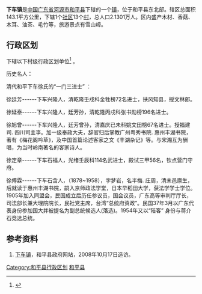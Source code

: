 {{中国乡级行政区|44/16/24/103/000}}
'''下车镇'''是[[中华人民共和国|中国]][[广东省|广东省]][[河源市|河源市]][[和平县|和平县]]下辖的一个[[镇|镇]]，位于和平县东北部。辖区总面积143.1平方公里，下辖1个[[社区|社区]]13个[[村|村]]，总人口2.1301万人。区内盛产木材、香菇、木耳、油茶、毛竹等，旅游景点有雪山嶂。

== 行政区划 ==
{{PAGENAMEBASE}}下辖以下村级行政区划单位<ref>{{PRC admin/ref sgc|44/16/24/103/000}}</ref>
{{PRC admin/children|44/16/24/103/000}}。

历史名人：

清代和平下车徐氏的“一门三进士” ：

徐廷芳------下车兴隆人，清乾隆壬戍科金牲榜72名进士，扶风知县，授文林郎。

徐延泰------下车兴隆人，廷芳孙，清乾隆丙戍科张书勋榜196名进士。

徐旭曾------下车兴隆人，廷芳曾孙，清嘉庆已未科姚文田榜67名进士。授福建司. 四川司主亊。加一级奉政大夫，辞官归后掌教广州粤秀书院. 惠州丰湖书院，著有《梅花阁吟草》，及中国首篇论述客家之文《丰湖杂记》等。与宋湘互为酬唱，为当时岭南著名的客家诗人。


徐定章------下车石福人，光绪壬辰科114名武进士，殿试三甲56名，钦点营门守府。

徐傅霖------下车石含人，（1878~1958），字梦岩，名半梅. 庄周，清未邑廪生，后就读于惠州丰湖书院，嗣入京师政法学堂，日本早稻田大学，获法学学士学位。1905年加入同盟会，民国成立后历任参议员，国会议员，广东高等审判厅厅长，司法部长兼大理院院长，民社党主席，台湾“总统府资政”。民国37年3月以广东代表身份参加国大并被提名为副总统候选人(落选)。1954年又以“陪客” 身份与蒋介石竞选总统。
== 参考资料 ==
#[https://web.archive.org/web/20080605235602/http://www.heping.gov.cn/jr4_view.asp?searchclass2=28 下车镇]，和平县政府网站，2008年10月17日造访。
{{reflist}}

{{GD-stub}}
{{PRC admin/navcat|44/16/24/103/000}}

[[Category:和平县行政区划|Category:和平县行政区划]]
[[Category:河源建制镇|和平县]]